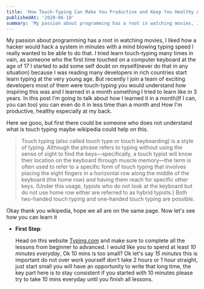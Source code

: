 ```yaml
---
title: 'How Touch-Typing Can Make You Productive and Keep You Healthy As Developer'
publishedAt: '2020-06-10'
summary: 'My passion about programming has a root in watching movies, I liked how a hacker would hack a system in minutes with a mind blowing typing speed I really wanted to be able to do that.'
---
```


My passion about programming has a root in watching movies, I liked how a hacker would hack a system in minutes with a mind blowing typing speed I really wanted to be able to do that. I tried learn touch-typing many times in vain, as someone who the first time touched on a computer keyboard at the age of 17 I started to add some self doubt on myself(never do that in any situation) because I was reading many developers in rich countries start learn typing at the very young age. But recently I join a team of exciting developers most of them were touch-typing you would understand how inspiring this was and I learned in a month something I tried to learn like in 3 years. In this post I'm going to talk about how I learned it in a month(If I can, you can too) you can even do it in less time than a month and How I'm productive, healthy especially at my back.

Here we gooo, but first there could be someone who does not understand what is touch typing
maybe wikipedia could help on this.

> Touch typing (also called touch type or touch keyboarding) is a style of typing. Although the phrase refers to typing without using the sense of sight to find the keys—specifically, a touch typist will know their location on the keyboard through muscle memory—the term is often used to refer to a specific form of touch typing that involves placing the eight fingers in a horizontal row along the middle of the keyboard (the home row) and having them reach for specific other keys. (Under this usage, typists who do not look at the keyboard but do not use home row either are referred to as hybrid typists.) Both two-handed touch typing and one-handed touch typing are possible.

Okay thank you wikipedia, hope we all are on the same page. Now let's see how you can learn it

-   **First Step**:

    Head on this website [Typing.com](https://www.typing.com/) and make sure to complete all the lessons from beginner to advanced. I would like you to spend at least _10 minutes everyday_, Ok 10 mins is too small? Ok let's say _15 minutes_ this is important do not over work yourself don't take 2 hours or 1 hour straight, just start small you will have an opportunity to write that long time, the key part here is to stay consistent if you started with 10 minutes please try to take 10 mins everyday until you finish all lessons.
